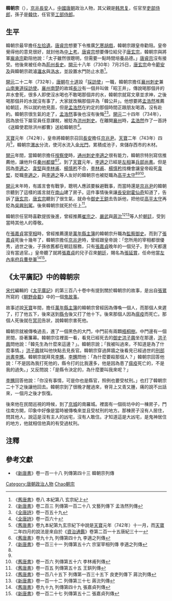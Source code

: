 <span style="display:none;"></span>

'''韓朝宗'''（{{bd|？||？||catIdx=Han韓朝宗}}），[[京兆|京兆]][[長安|長安]]人，[[中國|中國]][[唐朝|唐朝]]政治人物，其父親是[[韩思复|韩思复]]，任官至[[吏部侍郎|吏部侍郎]]，孫子是[[韓佽|韓佽]]，任官至[[工部|工部]][[侍郎|侍郎]]。

==生平==
韓朝宗最早擔任[[左拾遺|左拾遺]]。[[唐睿宗|唐睿宗]]想要下令推廣[[乞寒胡戲|乞寒胡戲]]，韓朝宗跟皇帝勸阻。皇帝覺得他的意見很好，就封他為[[中上考|中上考]]。[[唐睿宗|唐睿宗]]想要傳位給兒子[[唐玄宗|唐玄宗]]，韓朝宗與將軍[[龐承宗|龐承宗]]勸阻他說：「太子雖然很聰明，但需要一點時間培養品德。」[[唐睿宗|唐睿宗]]沒有接受。他後來被任命為[[荊州|荊州]][[長史|長史]]。[[開元|開元]]十八年（730年）7月25日，[[唐玄宗|唐玄宗]]命令[[範安及|範安及]]與韓朝宗疏濬[[瀍河|瀍水]]與[[洛水|洛水]]，並設置水門防止水患<ref>《[[舊唐書|舊唐書]]》卷八 本紀第八 玄宗紀上</ref>。

{{Wikisource|送韓使君除洪州都曹}}[[開元|開元]]二十二年（732年），[[唐朝|唐朝]]在[[道_(行政區)|十道]]設「[[採訪使|採訪使]]」一職，韓朝宗擔任[[襄州|襄州]][[刺史|刺史]]兼[[山南東道|山南東道]][[採訪使|採訪使]]。[[襄州|襄州]][[南楚|南楚]]的故城[[長沙|長沙]]有一個井叫做「昭王井」，傳說喝那個井的井水會死，很多人即使沒水喝也不敢喝那個井的水，韓朝宗就寫文章並求神，之後喝那個井的水就沒有事了，大家就改稱那個井為「韓公井」。他想要將[[孟浩然|孟浩然]]推薦給朝廷，所以就約他見面，但是[[孟浩然|孟浩然]]在約定的那個時間正跟朋友喝酒，沒有赴約。韓朝宗很生氣的走了，[[孟浩然|孟浩然]]事後也沒有後悔<ref>《[[新唐書|新唐書]]》卷二百三 列傳第一百二十八 文藝列傳下 孟浩然列傳</ref><ref>《[[全唐詩|全唐詩]]》卷一百五十九</ref>。[[開元|開元]]二十四年（734年），因為放任下屬官員任意課稅，被貶為[[洪州|洪州]][[刺史|刺史]]。在離開[[襄州|襄州]]時，[[孟浩然|孟浩然]]作了一首詩《送韓使君除洪州都曹》送給韓朝宗<ref>《[[全唐詩|全唐詩]]》卷一百六十</ref>。

[[天寶_(唐玄宗)|天寶]]元年（742年），皇帝將韓朝宗召回[[長安|長安]]擔任[[京兆尹|京兆尹]]。[[天寶_(唐玄宗)|天寶]]二年（743年）四月<ref>《[[舊唐書|舊唐書]]》卷九本紀第九玄宗紀下中說是[[天寶_(唐玄宗)|天寶]]元年（742年）十一月，而[[天寶_(唐玄宗)|天寶]]二年四月的說法是來自於《[[資治通鑑|資治通鑑]]》卷第二百一十五唐紀三十一</ref>，韓朝宗[[渭水|渭水]]分流，使河水流入[[金光門|金光門]]，累積成池子，來儲存西市的木材。

[[開元|開元]]年間，當韓朝宗擔任[[按察使|按察使]]時，[[通州|通州]][[刺史|刺史]][[李適之|李適之]]很有能力，韓朝宗特別寫信推薦他，讓他升任[[秦州|秦州]][[都督|都督]]<ref name="#1">《[[舊唐書|舊唐書]]》卷九十九 列傳第四十九 李適之列傳</ref><ref name="#2">《[[新唐書|新唐書]]》卷一百三十一 列傳第五十六 宗室宰相列傳 李適之列傳</ref>。到了[[天寶_(唐玄宗)|天寶]]元年，[[李適之|李適之]]已經是[[左相|左相]]兼[[兵部尚書|兵部尚書]]。但是因為[[李適之|李適之]]、[[韋堅|韋堅]]與[[李林甫|李林甫]]、[[楊慎矜|楊慎矜]]不合，[[李林甫|李林甫]]、[[楊慎矜|楊慎矜]]找機會讓皇帝殺死[[韋堅|韋堅]]，貶職[[李適之|李適之]]，與[[李適之|李適之]]等人友好的韓朝宗也被貶職為[[高平市|高平]][[太守|太守]]<ref name="#1"/><ref name="#2"/><ref>《[[舊唐書|舊唐書]]》卷一百六 列傳第五十六 李林甫列傳</ref>。

[[開元|開元]]末年時，有謠言會有戰爭，聰明人應該要躲避戰事，而當時還是[[京兆尹|京兆尹]]的韓朝宗聽到了這樣的謠言就在[[終南山|南山]]建了房子。這件事情後來讓[[長安尉|長安尉]][[霍仙奇|霍仙奇]]知道了，告訴了[[唐玄宗|唐玄宗]]，[[唐玄宗|唐玄宗]]聽到了很生氣，就命令[[御史|御史]][[王鉷|王鉷]]去告訴他，把他從[[高平市|高平]][[太守|太守]]再貶為[[吳興|吳興]][[別駕|別駕]]。後來韓朝宗就死於任上<ref>《[[舊唐書|舊唐書]]》卷一百五 列傳第五十五 王鉷列傳</ref>。

韓朝宗任官時喜歡提拔後進，曾經推薦[[崔宗之|崔宗之]]、[[嚴武_(唐朝)|嚴武]]與[[蔣沇|蔣沇]]<ref>《[[舊唐書|舊唐書]]》卷一百八十五下 列傳第一百三十五下 良吏列傳下 蔣沇列傳</ref><ref>《[[新唐書|新唐書]]》卷一百一十二 列傳第三十七 蔣沇列傳</ref>等人於[[朝廷|朝廷]]，受到當時其他人的尊敬。

在[[張嘉貞|張嘉貞]]當[[宰相|宰相]]時，曾經推薦還是[[萬年縣|萬年縣]][[主簿|主簿]]的韓朝宗升職為[[監察御史|監察御史]]。而到了[[張嘉貞|張嘉貞]]死後十幾年了，韓朝宗擔任[[京兆尹|京兆尹]]時，曾經跟皇帝說：「您所用的宰相都很優秀，過世之後，子孫依舊都在朝廷服務，只有[[張嘉貞|張嘉貞]]晚年的一個兒子，到今天都還沒有當過官。」皇帝聽了就將[[張嘉貞|張嘉貞]]的兒子召來[[朝廷|朝廷]]，賜名為[[張延賞|張延賞]]，任命他當[[左內率府|左內率府]][[兵曹參軍|兵曹參軍]]<ref>《[[舊唐書|舊唐書]]》卷九十九 列傳第四十九 張嘉貞列傳</ref><ref>《[[新唐書|新唐書]]》卷一百二十七 列傳第五十二 張嘉貞列傳</ref>。

==《太平廣記》中的韓朝宗==

[[宋代|宋代]]編輯的《[[太平廣記|太平廣記]]》的第三百八十卷中有提到關於韓朝宗的故事，是出自[[張鷟|張鷟]]所寫的《[[朝野僉載|朝野僉載]]》中的一個[[鬼故事|鬼故事]]。

故事述說[[天寶|天寶]]年間，擔任[[萬年縣|萬年縣]][[主簿|主簿]]的韓朝宗曾經因為傳喚一個人，而那個人來遲了，打了他五下，後來送到[[縣令|縣令]]後又打了他十下。後來那個人因為[[瘟疫|瘟疫]]而死亡。那個人死後就在[[冥府|冥司]]告狀，說韓朝宗害死他。

韓朝宗就被傳喚過去，進了一個黑色的大門，中門前有兩顆[[梧桐樹|梧桐樹]]。中門邊有一個房間，掛著簾幕。韓朝宗往裡面一看，看見已經死去的[[御史|御史]][[洪子輿|洪子輿]]坐在那邊，[[洪子輿|洪子輿]]問他說：「韓先生為什麼來這邊？」。韓朝宗說；「我被叫過來，不知道是為了什麼事情。」[[洪子輿|洪子輿]]就叫他快點去見長官。韓朝宗穿過屏牆之後看見已經過世的[[刑部尚書|刑部尚書]][[李兤|李兤]]。韓朝宗就拜見[[李兤|李兤]]，[[李兤|李兤]]問他：「為什麼要殺那個人？」韓朝宗回答他說：「不是因為我打死他的，縣令打的比我還多，他是因為患了[[瘟疫|瘟疫]]死亡的，不是我的過失。」又反問說：「是縣令決定的，為什麼要叫我來呢？」

[[李兤|李兤]]回答他說：「你沒有事情，可是你也是縣官，照例也要受杖刑。」也打了韓朝宗二十下之後讓他回去。韓朝宗到了很晚才醒過來，脊背上又青又腫，痛的說不出話來，一個月之後才恢復。

後來他在民間巡視的時候，到了[[京城|京城]]的南羅城。裡面有一個街坊中的一棟房子，門往南方開，印象中好像是當時被傳喚來並且受杖刑的地方。那棟房子沒有人居住，問其他人，說這是沒有主人的凶宅，沒有人敢住。才知道這是大凶宅，是鬼神居住的地方，他就相信他真的有受過杖刑。

==注釋==
{{reflist}}

==參考文獻==
*《[[新唐書|新唐書]]》卷一百一十八 列傳第四十三 韓朝宗列傳

{{DEFAULTSORT:Han韓朝宗}}
[[Category:唐朝政治人物|Category:唐朝政治人物]]
[[Category:韓姓|Chao朝宗]]